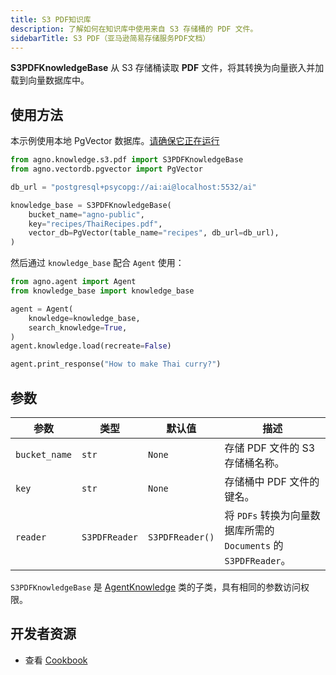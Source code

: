 ```yaml
---
title: S3 PDF知识库
description: 了解如何在知识库中使用来自 S3 存储桶的 PDF 文件。
sidebarTitle: S3 PDF（亚马逊简易存储服务PDF文档）
---
```

**S3PDFKnowledgeBase** 从 S3 存储桶读取 **PDF** 文件，将其转换为向量嵌入并加载到向量数据库中。

## 使用方法

<Note>

本示例使用本地 PgVector 数据库。[请确保它正在运行](https://docs.agno.com/vectordb/pgvector)

</Note>

```python
from agno.knowledge.s3.pdf import S3PDFKnowledgeBase
from agno.vectordb.pgvector import PgVector

db_url = "postgresql+psycopg://ai:ai@localhost:5532/ai"

knowledge_base = S3PDFKnowledgeBase(
    bucket_name="agno-public",
    key="recipes/ThaiRecipes.pdf",
    vector_db=PgVector(table_name="recipes", db_url=db_url),
)
```

然后通过 `knowledge_base` 配合 `Agent` 使用：

```python
from agno.agent import Agent
from knowledge_base import knowledge_base

agent = Agent(
    knowledge=knowledge_base,
    search_knowledge=True,
)
agent.knowledge.load(recreate=False)

agent.print_response("How to make Thai curry?")
```

## 参数

| 参数          | 类型          | 默认值          | 描述                                                                               |
| ------------- | ------------- | --------------- | ---------------------------------------------------------------------------------- |
| `bucket_name` | `str`         | `None`          | 存储 PDF 文件的 S3 存储桶名称。                                                    |
| `key`         | `str`         | `None`          | 存储桶中 PDF 文件的键名。                                                          |
| `reader`      | `S3PDFReader` | `S3PDFReader()` | 将 `PDFs` 转换为向量数据库所需的 `Documents` 的 `S3PDFReader`。 |

`S3PDFKnowledgeBase` 是 [AgentKnowledge](/reference/knowledge/base) 类的子类，具有相同的参数访问权限。

## 开发者资源

- 查看 [Cookbook](https://github.com/agno-agi/agno/blob/main/cookbook/agent_concepts/knowledge/s3_pdf_kb.py)